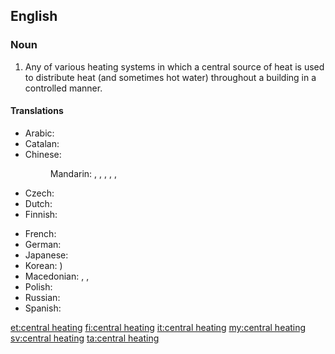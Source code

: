 ==English==

===Noun===
{{wikipedia}}
{{en-noun|sg=[[central]] [[heating]]|-}}

# Any of various heating systems in which a central source of heat is used to distribute heat (and sometimes hot water) throughout a building in a controlled manner.

====Translations====
{{trans-top|heating system}}
* Arabic: {{t|ar|تدفئة مركزية|f|tr=tadhfi'a markazíyya}}
* Catalan: {{t|ca|calefacció central|f}}
* Chinese:
*: Mandarin: {{t|cmn|集中供熱|sc=Hani}}, {{t|cmn|集中供热|tr=jízhōng gōngrè|sc=Hani}}, {{t|cmn|中央暖氣系統|sc=Hani}}, {{t|cmn|中央暖气系统|tr=zhōngyāng nuǎnqì xìtǒng|sc=Hani}}, {{qualifier|abbreviation}} {{t-|cmn|暖氣|sc=Hani}}, {{t-|cmn|暖气|tr=nuǎnqì|sc=Hani}}
* Czech: {{t-|cs|ústřední topení|n}}
* Dutch: {{t|nl|centrale verwarming|f}}
* Finnish: {{t-|fi|keskuslämmitys}}
{{trans-mid}}
* French: {{t|fr|chauffage central|m}}
* German: {{t-|de|Zentralheizung|f}}
* Japanese: {{t|ja|セントラルヒーティング|tr=sentoraruhītingu}}
* Korean: {{t|ko|중앙 난방|tr=jung-ang nanbang|sc=Hang}} {{t|ko|中央煖房|sc=Hani}})
* Macedonian: {{t|mk|парно|n|tr=párno}},  {{t|mk|парно греење|n|tr=párno gréenje}},  {{t|mk|централно греење|n|tr=céntralno gréenje}}
* Polish: {{t-|pl|centralne ogrzewanie|n}}
* Russian: {{t|ru|центральное отопление|n|tr=centrál'noe otoplénije}}
* Spanish: {{t|es|calefacción central|f}}
{{trans-bottom}}

[[et:central heating]]
[[fi:central heating]]
[[it:central heating]]
[[my:central heating]]
[[sv:central heating]]
[[ta:central heating]]